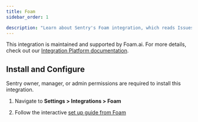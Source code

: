 ```yaml
---
title: Foam
sidebar_order: 1

description: "Learn about Sentry's Foam integration, which reads Issues and suggests pull request fixes."
---
```


This integration is maintained and supported by Foam.ai. For more details, check out our [Integration Platform documentation](/organization/integrations/integration-platform/).

## Install and Configure

<Note>

Sentry owner, manager, or admin permissions are required to install this integration.

</Note>

1. Navigate to **Settings > Integrations > Foam**

2. Follow the interactive [set up guide from Foam](https://foam.ai/docs)
